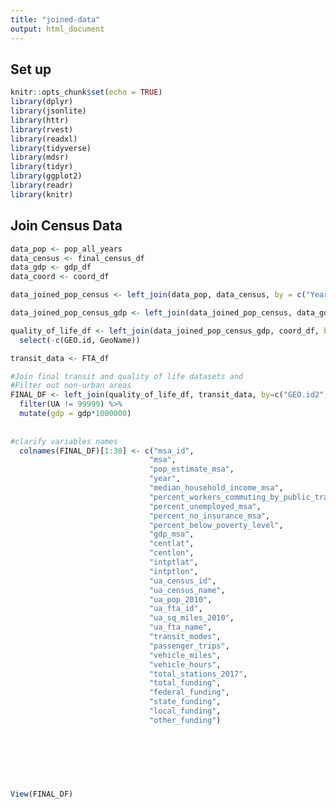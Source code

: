 ```yaml
---
title: "joined-data"
output: html_document
---
```


## Set up
```r
knitr::opts_chunk$set(echo = TRUE)
library(dplyr)
library(jsonlite)
library(httr)
library(rvest)
library(readxl)
library(tidyverse)
library(mdsr)   
library(tidyr)
library(ggplot2)
library(readr)
library(knitr)
```

## Join Census Data
```r

data_pop <- pop_all_years
data_census <- final_census_df
data_gdp <- gdp_df
data_coord <- coord_df

data_joined_pop_census <- left_join(data_pop, data_census, by = c("Year", "GEO.id", "GEO.id2", "GEO.display-label"))

data_joined_pop_census_gdp <- left_join(data_joined_pop_census, data_gdp, by = c("GEO.id2", "Year"))

quality_of_life_df <- left_join(data_joined_pop_census_gdp, coord_df, by = c("GEO.id2", "GEO.display-label")) %>% 
  select(-c(GEO.id, GeoName))

```

```r
transit_data <- FTA_df

#Join final transit and quality of life datasets and
#Filter out non-urban areas 
FINAL_DF <- left_join(quality_of_life_df, transit_data, by=c("GEO.id2", "Year")) %>% 
  filter(UA != 99999) %>% 
  mutate(gdp = gdp*1000000)
 
  
#clarify variables names
  colnames(FINAL_DF)[1:30] <- c("msa_id", 
                               "msa", 
                               "pop_estimate_msa", 
                               "year", 
                               "median_household_income_msa",
                               "percent_workers_commuting_by_public_transit_msa",
                               "percent_unemployed_msa",
                               "percent_no_insurance_msa",
                               "percent_below_poverty_level",
                               "gdp_msa",
                               "centlat",
                               "centlon",
                               "intptlat",
                               "intptlon",
                               "ua_census_id",
                               "ua_census_name",
                               "ua_pop_2010",
                               "ua_fta_id",
                               "ua_sq_miles_2010",
                               "ua_fta_name",
                               "transit_modes",
                               "passenger_trips",
                               "vehicle_miles",
                               "vehicle_hours",
                               "total_stations_2017",
                               "total_funding",
                               "federal_funding",
                               "state_funding",
                               "local_funding",
                               "other_funding")
                               
  
  
  
  
  

View(FINAL_DF)


```
